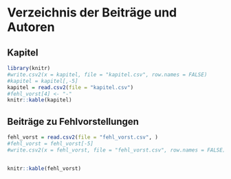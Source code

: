 # Verzeichnis der Beiträge und Autoren

## Kapitel

```r
library(knitr)
#write.csv2(x = kapitel, file = "kapitel.csv", row.names = FALSE)
#kapitel = kapitel[,-5]
kapitel = read.csv2(file = "kapitel.csv")
#fehl_vorst[4] <- "-"
knitr::kable(kapitel)
```


## Beiträge zu Fehlvorstellungen

```r
fehl_vorst = read.csv2(file = "fehl_vorst.csv", )
#fehl_vorst = fehl_vorst[-5]
#write.csv2(x = fehl_vorst, file = "fehl_vorst.csv", row.names = FALSE)


knitr::kable(fehl_vorst)

```
